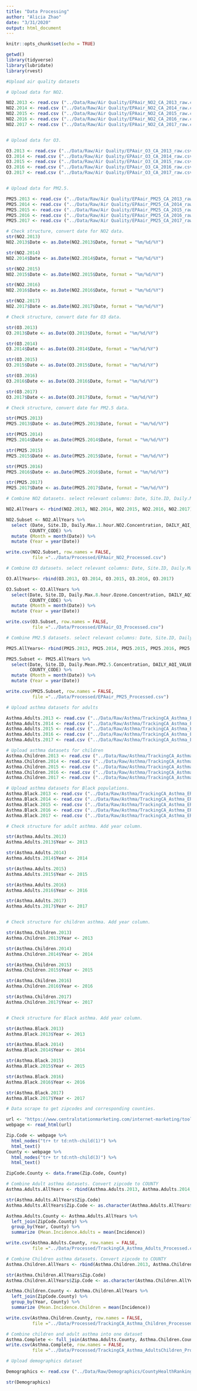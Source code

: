 ```yaml
---
title: "Data Processing"
author: "Alicia Zhao"
date: "3/31/2020"
output: html_document
---
```


```r
knitr::opts_chunk$set(echo = TRUE)
```

```r
getwd()
library(tidyverse)
library(lubridate)
library(rvest)

#Upload air quality datasets 

# Upload data for NO2. 

NO2.2013 <- read.csv ("../Data/Raw/Air Quality/EPAair_NO2_CA_2013_raw.csv")
NO2.2014 <- read.csv ("../Data/Raw/Air Quality/EPAair_NO2_CA_2014_raw.csv")
NO2.2015 <- read.csv ("../Data/Raw/Air Quality/EPAair_NO2_CA_2015_raw.csv")
NO2.2016 <- read.csv ("../Data/Raw/Air Quality/EPAair_NO2_CA_2016_raw.csv")
NO2.2017 <- read.csv ("../Data/Raw/Air Quality/EPAair_NO2_CA_2017_raw.csv")


# Upload data for O3. 

O3.2013 <- read.csv ("../Data/Raw/Air Quality/EPAair_O3_CA_2013_raw.csv")
O3.2014 <- read.csv ("../Data/Raw/Air Quality/EPAair_O3_CA_2014_raw.csv")
O3.2015 <- read.csv ("../Data/Raw/Air Quality/EPAair_O3_CA_2015_raw.csv")
O3.2016 <- read.csv ("../Data/Raw/Air Quality/EPAair_O3_CA_2016_raw.csv")
O3.2017 <- read.csv ("../Data/Raw/Air Quality/EPAair_O3_CA_2017_raw.csv")


# Upload data for PM2.5. 

PM25.2013 <- read.csv ("../Data/Raw/Air Quality/EPAair_PM25_CA_2013_raw.csv")
PM25.2014 <- read.csv ("../Data/Raw/Air Quality/EPAair_PM25_CA_2014_raw.csv")
PM25.2015 <- read.csv ("../Data/Raw/Air Quality/EPAair_PM25_CA_2015_raw.csv")
PM25.2016 <- read.csv ("../Data/Raw/Air Quality/EPAair_PM25_CA_2016_raw.csv")
PM25.2017 <- read.csv ("../Data/Raw/Air Quality/EPAair_PM25_CA_2017_raw.csv")

```


```r
# Check structure, convert date for NO2 data. 
str(NO2.2013)
NO2.2013$Date <- as.Date(NO2.2013$Date, format = "%m/%d/%Y")

str(NO2.2014)
NO2.2014$Date <- as.Date(NO2.2014$Date, format = "%m/%d/%Y")

str(NO2.2015)
NO2.2015$Date <- as.Date(NO2.2015$Date, format = "%m/%d/%Y")

str(NO2.2016)
NO2.2016$Date <- as.Date(NO2.2016$Date, format = "%m/%d/%Y")

str(NO2.2017)
NO2.2017$Date <- as.Date(NO2.2017$Date, format = "%m/%d/%Y")

# Check structure, convert date for O3 data. 

str(O3.2013)
O3.2013$Date <- as.Date(O3.2013$Date, format = "%m/%d/%Y")

str(O3.2014)
O3.2014$Date <- as.Date(O3.2014$Date, format = "%m/%d/%Y")

str(O3.2015)
O3.2015$Date <- as.Date(O3.2015$Date, format = "%m/%d/%Y")

str(O3.2016)
O3.2016$Date <- as.Date(O3.2016$Date, format = "%m/%d/%Y")

str(O3.2017)
O3.2017$Date <- as.Date(O3.2017$Date, format = "%m/%d/%Y")

# Check structure, convert date for PM2.5 data. 

str(PM25.2013)
PM25.2013$Date <- as.Date(PM25.2013$Date, format = "%m/%d/%Y")

str(PM25.2014)
PM25.2014$Date <- as.Date(PM25.2014$Date, format = "%m/%d/%Y")

str(PM25.2015)
PM25.2015$Date <- as.Date(PM25.2015$Date, format = "%m/%d/%Y")

str(PM25.2016)
PM25.2016$Date <- as.Date(PM25.2016$Date, format = "%m/%d/%Y")

str(PM25.2017)
PM25.2017$Date <- as.Date(PM25.2017$Date, format = "%m/%d/%Y")

```

```r
# Combine NO2 datasets. select relevant columns: Date, Site.ID, Daily.Max.1.hour.NO2.Concentration, DAILY_AQI_VALUE, Site.Name, COUNTY. Add column for Month and Year. 

NO2.AllYears <- rbind(NO2.2013, NO2.2014, NO2.2015, NO2.2016, NO2.2017)

NO2.Subset <- NO2.AllYears %>%
  select (Date, Site.ID, Daily.Max.1.hour.NO2.Concentration, DAILY_AQI_VALUE, Site.Name, COUNTY,
         COUNTY_CODE) %>%
  mutate (Month = month(Date)) %>%
  mutate (Year = year(Date))

write.csv(NO2.Subset, row.names = FALSE, 
          file ="../Data/Processed/EPAair_NO2_Processed.csv")

# Combine O3 datasets. select relevant columns: Date, Site.ID, Daily.Max.1.hour.NO2.Concentration, DAILY_AQI_VALUE, Site.Name, COUNTY.Add column for Month and Year. 

O3.AllYears<- rbind(O3.2013, O3.2014, O3.2015, O3.2016, O3.2017)

O3.Subset <- O3.AllYears %>%
  select(Date, Site.ID, Daily.Max.8.hour.Ozone.Concentration, DAILY_AQI_VALUE, Site.Name, COUNTY,
         COUNTY_CODE) %>%
  mutate (Month = month(Date)) %>%
  mutate (Year = year(Date))

write.csv(O3.Subset, row.names = FALSE, 
          file ="../Data/Processed/EPAair_O3_Processed.csv")

# Combine PM2.5 datasets. select relevant columns: Date, Site.ID, Daily.Max.1.hour.NO2.Concentration, DAILY_AQI_VALUE, Site.Name, COUNTY.Add column for Month and Year. 

PM25.AllYears<- rbind(PM25.2013, PM25.2014, PM25.2015, PM25.2016, PM25.2017)

PM25.Subset <- PM25.AllYears %>%
  select(Date, Site.ID, Daily.Mean.PM2.5.Concentration, DAILY_AQI_VALUE, Site.Name, COUNTY,
         COUNTY_CODE) %>%
  mutate (Month = month(Date)) %>%
  mutate (Year = year(Date))

write.csv(PM25.Subset, row.names = FALSE, 
          file ="../Data/Processed/EPAair_PM25_Processed.csv")
```

```r
# Upload asthma datasets for adults

Asthma.Adults.2013 <- read.csv ("../Data/Raw/Asthma/TrackingCA_Asthma_ERVisits_Adults_2013_raw.csv")
Asthma.Adults.2014 <- read.csv ("../Data/Raw/Asthma/TrackingCA_Asthma_ERVisits_Adults_2014_raw.csv")
Asthma.Adults.2015 <- read.csv ("../Data/Raw/Asthma/TrackingCA_Asthma_ERVisits_Adults_2015_raw.csv")
Asthma.Adults.2016 <- read.csv ("../Data/Raw/Asthma/TrackingCA_Asthma_ERVisits_Adults_2016_raw.csv")
Asthma.Adults.2017 <- read.csv ("../Data/Raw/Asthma/TrackingCA_Asthma_ERVisits_Adults_2017_raw.csv")

# Upload asthma datasets for children
Asthma.Children.2013 <- read.csv ("../Data/Raw/Asthma/TrackingCA_Asthma_ERVisits_Children_2013_raw.csv")
Asthma.Children.2014 <- read.csv ("../Data/Raw/Asthma/TrackingCA_Asthma_ERVisits_Children_2014_raw.csv")
Asthma.Children.2015 <- read.csv ("../Data/Raw/Asthma/TrackingCA_Asthma_ERVisits_Children_2015_raw.csv")
Asthma.Children.2016 <- read.csv ("../Data/Raw/Asthma/TrackingCA_Asthma_ERVisits_Children_2016_raw.csv")
Asthma.Children.2017 <- read.csv ("../Data/Raw/Asthma/TrackingCA_Asthma_ERVisits_Children_2017_raw.csv")

# Upload asthma datasets for Black populations. 
Asthma.Black.2013 <- read.csv ("../Data/Raw/Asthma/TrackingCA_Asthma_ERVisits_Black_2013_raw.csv")
Asthma.Black.2014 <- read.csv ("../Data/Raw/Asthma/TrackingCA_Asthma_ERVisits_Black_2014_raw.csv")
Asthma.Black.2015 <- read.csv ("../Data/Raw/Asthma/TrackingCA_Asthma_ERVisits_Black_2015_raw.csv")
Asthma.Black.2016 <- read.csv ("../Data/Raw/Asthma/TrackingCA_Asthma_ERVisits_Black_2016_raw.csv")
Asthma.Black.2017 <- read.csv ("../Data/Raw/Asthma/TrackingCA_Asthma_ERVisits_Black_2017_raw.csv")

```

```r
# Check structure for adult asthma. Add year column. 

str(Asthma.Adults.2013)
Asthma.Adults.2013$Year <- 2013

str(Asthma.Adults.2014)
Asthma.Adults.2014$Year <- 2014

str(Asthma.Adults.2015)
Asthma.Adults.2015$Year <- 2015

str(Asthma.Adults.2016)
Asthma.Adults.2016$Year <- 2016

str(Asthma.Adults.2017)
Asthma.Adults.2017$Year <- 2017


# Check structure for children asthma. Add year column. 

str(Asthma.Children.2013)
Asthma.Children.2013$Year <- 2013

str(Asthma.Children.2014)
Asthma.Children.2014$Year <- 2014

str(Asthma.Children.2015)
Asthma.Children.2015$Year <- 2015

str(Asthma.Children.2016)
Asthma.Children.2016$Year <- 2016

str(Asthma.Children.2017)
Asthma.Children.2017$Year <- 2017


# Check structure for Black asthma. Add year column. 

str(Asthma.Black.2013)
Asthma.Black.2013$Year <- 2013

str(Asthma.Black.2014)
Asthma.Black.2014$Year <- 2014

str(Asthma.Black.2015)
Asthma.Black.2015$Year <- 2015

str(Asthma.Black.2016)
Asthma.Black.2016$Year <- 2016

str(Asthma.Black.2017)
Asthma.Black.2017$Year <- 2017
```

```r
# Data scrape to get zipcodes and corresponding counties.

url <- "https://www.centralstationmarketing.com/internet-marketing/tools/zip-code-manager.html?state=CA&county=all&city="
webpage <- read_html(url)

Zip.Code <- webpage %>%
  html_nodes("tr+ tr td:nth-child(1)") %>% 
  html_text()
County <- webpage %>%
  html_nodes("tr+ tr td:nth-child(3)") %>% 
  html_text()

ZipCode.County <- data.frame(Zip.Code, County) 

# Combine Adult asthma datasets. Convert zipcode to COUNTY 
Asthma.Adults.AllYears <- rbind(Asthma.Adults.2013, Asthma.Adults.2014, Asthma.Adults.2015, Asthma.Adults.2016,Asthma.Adults.2017)

str(Asthma.Adults.AllYears$Zip.Code)
Asthma.Adults.AllYears$Zip.Code <- as.character(Asthma.Adults.AllYears$Zip.Code)

Asthma.Adults.County <- Asthma.Adults.AllYears %>%
  left_join(ZipCode.County) %>%
  group_by(Year, County) %>%
  summarize (Mean.Incidence.Adults = mean(Incidence))

write.csv(Asthma.Adults.County, row.names = FALSE, 
          file ="../Data/Processed/TrackingCA_Asthma_Adults_Processed.csv")

# Combine Children asthma datasets. Convert zipcode to COUNTY 
Asthma.Children.AllYears <- rbind(Asthma.Children.2013, Asthma.Children.2014, Asthma.Children.2015, Asthma.Children.2016,Asthma.Children.2017)

str(Asthma.Children.AllYears$Zip.Code)
Asthma.Children.AllYears$Zip.Code <- as.character(Asthma.Children.AllYears$Zip.Code)

Asthma.Children.County <- Asthma.Children.AllYears %>%
  left_join(ZipCode.County) %>%
  group_by(Year, County) %>%
  summarize (Mean.Incidence.Children = mean(Incidence))

write.csv(Asthma.Children.County, row.names = FALSE, 
          file ="../Data/Processed/TrackingCA_Asthma_Children_Processed.csv")

# Combine children and adult asthma into one dataset 
Asthma.Complete <- full_join(Asthma.Adults.County, Asthma.Children.County)
write.csv(Asthma.Complete, row.names = FALSE, 
          file ="../Data/Processed/TrackingCA_Asthma_AdultsChildren_Processed.csv")

```

```r
# Upload demographics dataset

Demographics <- read.csv ("../Data/Raw/Demographics/CountyHealthRankings_CA_2019_filtered_raw.csv")

str(Demographics)

```

